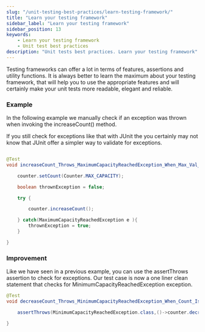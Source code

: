 ```yaml
---
slug: "/unit-testing-best-practices/learn-testing-framework/"
title: "Learn your testing framework"
sidebar_label: "Learn your testing framework"
sidebar_position: 13
keywords:
    - Learn your testing framework
    - Unit test best practices
description: "Unit tests best practices. Learn your testing framework"
---
```


Testing frameworks can offer a lot in terms of features, assertions and utility functions. 
It is always better to learn the maximum about your testing framework, that will help you to use the 
appropriate features and will certainly make your unit tests more readable, elegant and reliable.

### Example

In the following example we manually check if an exception was thrown when invoking the increaseCount() method.

If you still check for exceptions like that with JUnit the you certainly may not know that JUnit offer a simpler way to validate for exceptions.
```java

@Test
void increaseCount_Throws_MaximumCapacityReachedException_When_Max_Val_Reached(){

    counter.setCount(Counter.MAX_CAPACITY);

    boolean thrownException = false;

    try {

        counter.increaseCount();

    } catch(MaximumCapacityReachedException e ){
        thrownException = true;
    }

}
```

### Improvement

Like we have seen in a previous example, you can use the assertThrows assertion to check for exceptions.
Our test case is now a one liner clean statement that checks for MinimumCapacityReachedException exception. 


```java
@Test
void decreaseCount_Throws_MinimumCapacityReachedException_When_Count_Is_Zero(){

    assertThrows(MinimumCapacityReachedException.class,()->counter.decreaseCount());

}
```

